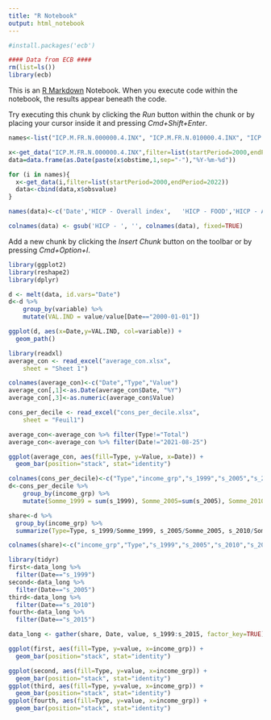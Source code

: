 ```yaml
---
title: "R Notebook"
output: html_notebook
---
```

```r
#install.packages('ecb')

#### Data from ECB ####
rm(list=ls())
library(ecb)
```

This is an [R Markdown](http://rmarkdown.rstudio.com) Notebook. When you execute code within the notebook, the results appear beneath the code. 

Try executing this chunk by clicking the *Run* button within the chunk or by placing your cursor inside it and pressing *Cmd+Shift+Enter*. 

```r
names<-list("ICP.M.FR.N.000000.4.INX", "ICP.M.FR.N.010000.4.INX", "ICP.M.FR.N.020000.4.INX", "ICP.M.FR.N.030000.4.INX", "ICP.M.FR.N.040000.4.INX",	"ICP.M.FR.N.050000.4.INX", "ICP.M.FR.N.060000.4.INX", "ICP.M.FR.N.070000.4.INX",	"ICP.M.FR.N.080000.4.INX",	"ICP.M.FR.N.090000.4.INX",	"ICP.M.FR.N.100000.4.INX",	"ICP.M.FR.N.110000.4.INX",	"ICP.M.FR.N.120000.4.INX")

x<-get_data("ICP.M.FR.N.000000.4.INX",filter=list(startPeriod=2000,endPeriod=2022))
data=data.frame(as.Date(paste(x$obstime,1,sep="-"),"%Y-%m-%d"))

for (i in names){
  x<-get_data(i,filter=list(startPeriod=2000,endPeriod=2022))
  data<-cbind(data,x$obsvalue)
}

names(data)<-c('Date','HICP - Overall index',	'HICP - FOOD','HICP - ALCOHOL, TOBACCO','HICP - CLOTHING','HICP - ELECTRICITY, GAS','HICP - FURNISHINGS','HICP - HEALTH','HICP - TRANSPORT','HICP - COMMUNICATION','HICP - RECREATION	','HICP - EDUCATION	','HICP - RESTAURANTS','HICP - MISCELLANEOUS')

colnames(data) <- gsub('HICP - ', '', colnames(data), fixed=TRUE)
```

Add a new chunk by clicking the *Insert Chunk* button on the toolbar or by pressing *Cmd+Option+I*.
```r
library(ggplot2)
library(reshape2)
library(dplyr)

d <- melt(data, id.vars="Date")
d<-d %>%
    group_by(variable) %>%
    mutate(VAL.IND = value/value[Date=="2000-01-01"])

ggplot(d, aes(x=Date,y=VAL.IND, col=variable)) + 
  geom_path()
```


```r
library(readxl)
average_con <- read_excel("average_con.xlsx", 
    sheet = "Sheet 1")

colnames(average_con)<-c("Date","Type","Value")
average_con[,1]<-as.Date(average_con$Date, "%Y")
average_con[,3]<-as.numeric(average_con$Value)

cons_per_decile <- read_excel("cons_per_decile.xlsx", 
    sheet = "Feuil1")
```


```r
average_con<-average_con %>% filter(Type!="Total")
average_con<-average_con %>% filter(Date!="2021-08-25")

ggplot(average_con, aes(fill=Type, y=Value, x=Date)) + 
  geom_bar(position="stack", stat="identity")
```

```r
colnames(cons_per_decile)<-c("Type","income_grp","s_1999","s_2005","s_2010","s_2015")
d<-cons_per_decile %>%
    group_by(income_grp) %>%
    mutate(Somme_1999 = sum(s_1999), Somme_2005=sum(s_2005), Somme_2010=sum(s_2010), Somme_2015=sum(s_2015))

share<-d %>%
  group_by(income_grp) %>%
  summarize(Type=Type, s_1999/Somme_1999, s_2005/Somme_2005, s_2010/Somme_2010, s_2015/Somme_2015 )

colnames(share)<-c("income_grp","Type","s_1999","s_2005","s_2010","s_2015")
```


```r
library(tidyr)
first<-data_long %>%
  filter(Date=="s_1999")
second<-data_long %>%
  filter(Date=="s_2005")
third<-data_long %>%
  filter(Date=="s_2010")
fourth<-data_long %>%
  filter(Date=="s_2015")

data_long <- gather(share, Date, value, s_1999:s_2015, factor_key=TRUE)

ggplot(first, aes(fill=Type, y=value, x=income_grp)) + 
  geom_bar(position="stack", stat="identity")

ggplot(second, aes(fill=Type, y=value, x=income_grp)) + 
  geom_bar(position="stack", stat="identity")
ggplot(third, aes(fill=Type, y=value, x=income_grp)) + 
  geom_bar(position="stack", stat="identity")
ggplot(fourth, aes(fill=Type, y=value, x=income_grp)) + 
  geom_bar(position="stack", stat="identity")

```


